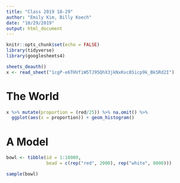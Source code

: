 ```yaml
---
title: "Class 2019 10-29"
author: "Emily Kim, Billy Koech"
date: "10/29/2019"
output: html_document
---
```


```r
knitr::opts_chunk$set(echo = FALSE)
library(tidyverse)
library(googlesheets4)

```

```r
sheets_deauth()
x <- read_sheet("1cgP-e6THVfiW5TJ95QhX3jkNxKvc8Sicp9k_BkSRd2I")
```
# The World 
```r
x %>% mutate(proportion = (red/25)) %>% na.omit() %>% 
  ggplot(aes(x = proportion)) + geom_histogram()
```
# A Model
```r
bowl <- tibble(id = 1:10000,
               bead = c(rep("red", 2000), rep("white", 8000)))

sample(bowl)
```


